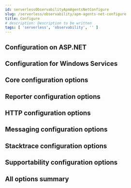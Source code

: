 ```yaml
---
id: serverlessObservabilityApmAgentsNetConfigure
slug: /serverless/observability/apm-agents-net-configure
title: Configure
# description: Description to be written
tags: [ 'serverless', 'observability', '' ]
---
```



<Configuration />

## Configuration on ASP.NET

<ConfigurationOnAspNet />

## Configuration for Windows Services

<ConfigurationForWindowsServices />

## Core configuration options

<ConfigCore />

## Reporter configuration options

<ConfigReporter />

## HTTP configuration options

<ConfigHttp />

## Messaging configuration options

<ConfigMessaging />

## Stacktrace configuration options

<ConfigStacktrace />

## Supportability configuration options

<ConfigSupportability />

## All options summary

<ConfigAllOptionsSummary />
